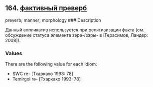 ## 164. <a href =  'https://agricolamz.github.io/The_Circassian_Isoglosses_Database/164.html'>фактивный преверб</a>
preverb; manner; morphology
### Description

Данный аппликатив используется при релятивизации факта (см. обсуждение статуса элемента зэрэ-/зэры- в [Герасимов, Ландер: 2008]).

### Values
There are the following value for each idiom:

* SWC  re- [Тхаркахо 1993: 78] 
* Temirgoi  rə- [Тхаркахо 1993: 78] 

